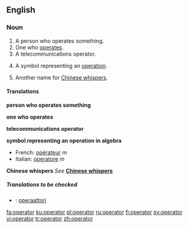 ==English==
===Noun===
{{wikipedia}}
{{en-noun}}

# A person who operates something.
# One who [[operate]]s.
# A telecommunications operator.
# {{algebra}} A symbol representing an [[operation]].
# Another name for [[Chinese whispers]].

====Translations====
'''person who operates something'''
{{top}}
{{mid}}
{{bottom}}

'''one who operates'''
{{top}}
{{mid}}
{{bottom}}

'''telecommunications operator'''
{{top}}
{{mid}}
{{bottom}}

'''symbol representing an operation in algebra'''
{{top}}
*French: [[opérateur]] ''m''
*Italian: [[operatore]] ''m''
{{mid}}
{{bottom}}
'''Chinese whispers'''
''See'' '''[[Chinese whispers]]'''

=====Translations to be checked=====
{{checktrans}}
*{{ttbc|Finnish}}: [[operaattori]]

[[fa:operator]]
[[ku:operator]]
[[pl:operator]]
[[ru:operator]]
[[fi:operator]]
[[sv:operator]]
[[vi:operator]]
[[tr:operator]]
[[zh:operator]]